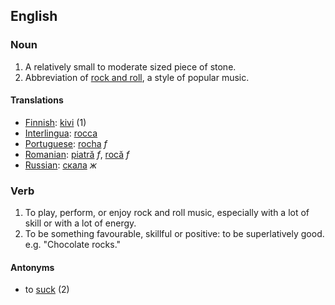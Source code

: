 ==English==

===Noun===
#A relatively small to moderate sized piece of stone.
#Abbreviation of [[rock and roll]], a style of popular music.
====Translations====
*[[Finnish]]: [[kivi]] (1)
*[[Interlingua]]: [[rocca]]
*[[Portuguese]]: [[rocha]] ''f''
*[[Romanian]]: [[piatră]] ''f'', [[rocă]] ''f''
*[[Russian]]: [[скала]] ''ж''

===Verb===
#To play, perform, or enjoy rock and roll music, especially with a lot of skill or with a lot of energy.
#To be something favourable, skillful or positive: to be superlatively good. e.g. "Chocolate rocks."
====Antonyms====
* to [[suck]] (2)